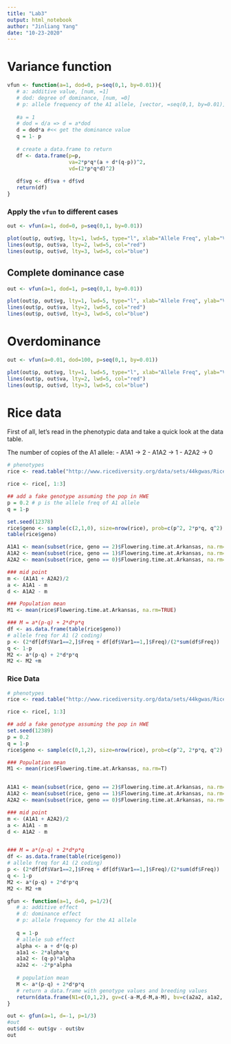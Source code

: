 ```yaml
---
title: "Lab3"
output: html_notebook
author: "Jinliang Yang"
date: "10-23-2020"
---
```


# Variance function

```r
vfun <- function(a=1, dod=0, p=seq(0,1, by=0.01)){
   # a: additive value, [num, =1]
   # dod: degree of dominance, [num, =0]
   # p: allele frequency of the A1 allele, [vector, =seq(0,1, by=0.01)]
   
   #a = 1
   # dod = d/a => d = a*dod
   d = dod*a #<< get the dominance value
   q = 1- p
   
   # create a data.frame to return
   df <- data.frame(p=p, 
                    va=2*p*q*(a + d*(q-p))^2, 
                    vd=(2*p*q*d)^2)
   
   df$vg <- df$va + df$vd
   return(df)
}
```


### Apply the `vfun` to different cases

```r
out <- vfun(a=1, dod=0, p=seq(0,1, by=0.01))

plot(out$p, out$vg, lty=1, lwd=5, type="l", xlab="Allele Freq", ylab="Variance", main="a=1, dod=0")
lines(out$p, out$va, lty=2, lwd=5, col="red")
lines(out$p, out$vd, lty=3, lwd=5, col="blue")
```

## Complete dominance case

```r
out <- vfun(a=1, dod=1, p=seq(0,1, by=0.01))

plot(out$p, out$vg, lty=1, lwd=5, type="l", xlab="Allele Freq", ylab="Variance", main="a=1, dod=1")
lines(out$p, out$va, lty=2, lwd=5, col="red")
lines(out$p, out$vd, lty=3, lwd=5, col="blue")
```

# Overdominance

```r
out <- vfun(a=0.01, dod=100, p=seq(0,1, by=0.01))

plot(out$p, out$vg, lty=1, lwd=5, type="l", xlab="Allele Freq", ylab="Variance", main="a=.01, dod=100")
lines(out$p, out$va, lty=2, lwd=5, col="red")
lines(out$p, out$vd, lty=3, lwd=5, col="blue")
```

# Rice data

First of all, let's read in the phenotypic data and take a quick look at the data table.

The number of copies of the A1 allele:
- A1A1 -> 2
- A1A2 -> 1
- A2A2 -> 0


```r
# phenotypes
rice <- read.table("http://www.ricediversity.org/data/sets/44kgwas/RiceDiversity_44K_Phenotypes_34traits_PLINK.txt", header=TRUE, stringsAsFactors = FALSE, sep = "\t")

rice <- rice[, 1:3]

## add a fake genotype assuming the pop in HWE
p = 0.2 # p is the allele freq of A1 allele
q = 1-p

set.seed(12378)
rice$geno <- sample(c(2,1,0), size=nrow(rice), prob=c(p^2, 2*p*q, q^2), replace=TRUE)
table(rice$geno)
```




```r
A1A1 <- mean(subset(rice, geno == 2)$Flowering.time.at.Arkansas, na.rm=TRUE)
A1A2 <- mean(subset(rice, geno == 1)$Flowering.time.at.Arkansas, na.rm=TRUE)
A2A2 <- mean(subset(rice, geno == 0)$Flowering.time.at.Arkansas, na.rm=TRUE)

### mid point
m <- (A1A1 + A2A2)/2
a <- A1A1 - m
d <- A1A2 - m

### Population mean
M1 <- mean(rice$Flowering.time.at.Arkansas, na.rm=TRUE)

### M = a*(p-q) + 2*d*p*q
df <- as.data.frame(table(rice$geno))
# allele freq for A1 (2 coding)
p <- (2*df[df$Var1==2,]$Freq + df[df$Var1==1,]$Freq)/(2*sum(df$Freq))
q <- 1-p
M2 <- a*(p-q) + 2*d*p*q
M2 <- M2 +m
```



### Rice Data



```r
# phenotypes
rice <- read.table("http://www.ricediversity.org/data/sets/44kgwas/RiceDiversity_44K_Phenotypes_34traits_PLINK.txt", header=TRUE, stringsAsFactors = FALSE, sep = "\t")

rice <- rice[, 1:3]

## add a fake genotype assuming the pop in HWE
set.seed(12389)
p = 0.2
q = 1-p
rice$geno <- sample(c(0,1,2), size=nrow(rice), prob=c(p^2, 2*p*q, q^2), replace=TRUE)
```



```r
### Population mean
M1 <- mean(rice$Flowering.time.at.Arkansas, na.rm=T)


A1A1 <- mean(subset(rice, geno == 2)$Flowering.time.at.Arkansas, na.rm=TRUE)
A1A2 <- mean(subset(rice, geno == 1)$Flowering.time.at.Arkansas, na.rm=TRUE)
A2A2 <- mean(subset(rice, geno == 0)$Flowering.time.at.Arkansas, na.rm=TRUE)

### mid point
m <- (A1A1 + A2A2)/2
a <- A1A1 - m
d <- A1A2 - m


### M = a*(p-q) + 2*d*p*q
df <- as.data.frame(table(rice$geno))
# allele freq for A1 (2 coding)
p <- (2*df[df$Var1==2,]$Freq + df[df$Var1==1,]$Freq)/(2*sum(df$Freq))
q <- 1-p
M2 <- a*(p-q) + 2*d*p*q
M2 <- M2 +m
```


```r
gfun <- function(a=1, d=0, p=1/2){
   # a: additive effect
   # d: dominance effect
   # p: allele frequency for the A1 allele
   
   q = 1-p
   # allele sub effect
   alpha <- a + d*(q-p)
   a1a1 <- 2*alpha*q
   a1a2 <- (q-p)*alpha
   a2a2 <- -2*p*alpha
   
   # population mean
   M <- a*(p-q) + 2*d*p*q
   # return a data.frame with genotype values and breeding values
   return(data.frame(N1=c(0,1,2), gv=c(-a-M,d-M,a-M), bv=c(a2a2, a1a2, a1a1)))
}
```


```r
out <- gfun(a=1, d=-1, p=1/3)
#out
out$dd <- out$gv - out$bv
out
```


